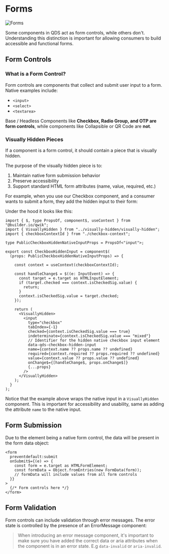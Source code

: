 
# Forms

<Image src={forms} alt="Forms" />

Some components in QDS act as form controls, while others don't. Understanding this distinction is important for allowing consumers to build accessible and functional forms.

## Form Controls

### What is a Form Control?
Form controls are components that collect and submit user input to a form. Native examples include:

- `<input>`
- `<select>`
- `<textarea>`

Base / Headless Components like **Checkbox, Radio Group, and OTP are form controls**, while components like Collapsible or QR Code are **not**.

### Visually Hidden Pieces

If a component is a form control, it should contain a piece that is visually hidden.

The purpose of the visually hidden piece is to:

1. Maintain native form submission behavior
2. Preserve accessibility
3. Support standard HTML form attributes (name, value, required, etc.)

For example, when you use our Checkbox component, and a consumer wants to submit a form, they add the hidden input to their form:

<Showcase name="form" />

Under the hood it looks like this:

```tsx
import { $, type PropsOf, component$, useContext } from "@builder.io/qwik";
import { VisuallyHidden } from "../visually-hidden/visually-hidden";
import { checkboxContextId } from "./checkbox-context";

type PublicCheckboxHiddenNativeInputProps = PropsOf<"input">;

export const CheckboxHiddenInput = component$(
  (props: PublicCheckboxHiddenNativeInputProps) => {

    const context = useContext(checkboxContextId);

    const handleChange$ = $((e: InputEvent) => {
      const target = e.target as HTMLInputElement;
      if (target.checked === context.isCheckedSig.value) {
        return;
      }
      context.isCheckedSig.value = target.checked;
    });

    return (
      <VisuallyHidden>
        <input
          type="checkbox"
          tabIndex={-1}
          checked={context.isCheckedSig.value === true}
          indeterminate={context.isCheckedSig.value === "mixed"}
          // Identifier for the hidden native checkbox input element
          data-qds-checkbox-hidden-input
          name={context.name ?? props.name ?? undefined}
          required={context.required ?? props.required ?? undefined}
          value={context.value ?? props.value ?? undefined}
          onChange$={[handleChange$, props.onChange$]}
          {...props}
        />
      </VisuallyHidden>
    );
  }
);
```

Notice that the example above wraps the native input in a `VisuallyHidden` component. This is important for accessibility and usability, same as adding the attribute `name` to the native input.

## Form Submission

Due to the element being a native form control, the data will be present in the form data object:

```tsx
<form
  preventdefault:submit
  onSubmit$={(e) => {
    const form = e.target as HTMLFormElement;
    const formData = Object.fromEntries(new FormData(form));
    // formData will include values from all form controls
  }}
>
  {/* Form controls here */}
</form>
```

## Form Validation

Form controls can include validation through error messages. The error state is controlled by the presence of an ErrorMessage component:

<Showcase name="validation" />

> When introducing an error message component, it's important to make sure you have added the correct data or aria attributes when the component is in an error state. E.g `data-invalid` or `aria-invalid`.